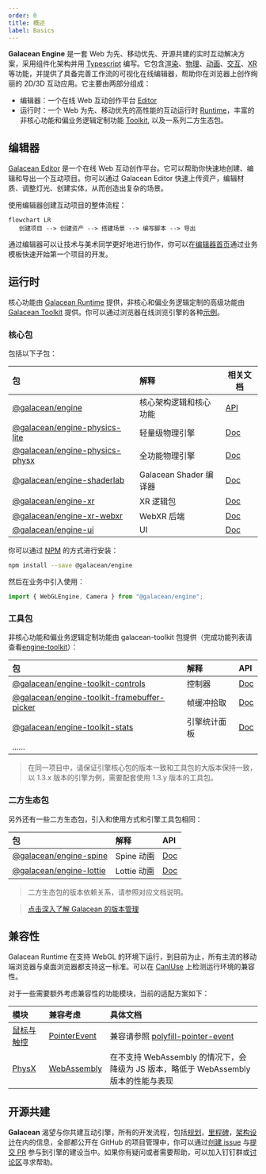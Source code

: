 ```yaml
---
order: 0
title: 概述
label: Basics
---
```


**Galacean Engine** 是一套 Web 为先、移动优先、开源共建的实时互动解决方案，采用组件化架构并用 [Typescript](https://www.typescriptlang.org/) 编写。它包含[渲染](/docs/graphics/renderer/renderer)、[物理](/docs/physics/overall)、[动画](/docs/animation/overview)、[交互](/docs/input/input)、[XR](/docs/xr/overall)等功能，并提供了具备完善工作流的可视化在线编辑器，帮助你在浏览器上创作绚丽的 2D/3D 互动应用。它主要由两部分组成：

- 编辑器：一个在线 Web 互动创作平台 [Editor](https://galacean.antgroup.com/editor)
- 运行时：一个 Web 为先、移动优先的高性能的互动运行时 [Runtime](https://github.com/galacean/runtime)，丰富的非核心功能和偏业务逻辑定制功能 [Toolkit](https://github.com/galacean/runtime-toolkit), 以及一系列二方生态包。

## 编辑器

[Galacean Editor](https://galacean.antgroup.com/editor/projects) 是一个在线 Web 互动创作平台。它可以帮助你快速地创建、编辑和导出一个互动项目。你可以通过 Galacean Editor 快速上传资产，编辑材质、调整灯光、创建实体，从而创造出复杂的场景。

使用编辑器创建互动项目的整体流程：

```mermaid
flowchart LR
   创建项目 --> 创建资产 --> 搭建场景 --> 编写脚本 --> 导出
```

通过编辑器可以让技术与美术同学更好地进行协作，你可以在[编辑器首页](https://galacean.antgroup.com/editor)通过业务模板快速开始第一个项目的开发。

## 运行时

核心功能由 [Galacean Runtime](https://www.npmjs.com/package/@galacean/engine) 提供，非核心和偏业务逻辑定制的高级功能由 [Galacean Toolkit](https://github.com/galacean/runtime-toolkit) 提供。你可以通过浏览器在线浏览引擎的各种[示例](/examples/background)。

### 核心包

包括以下子包：

| 包 | 解释 | 相关文档 |
| :-- | :-- | --- |
| [@galacean/engine](https://www.npmjs.com/package/@galacean/engine) | 核心架构逻辑和核心功能 | [API](/apis/galacean) |
| [@galacean/engine-physics-lite](https://www.npmjs.com/package/@galacean/engine-physics-lite) | 轻量级物理引擎 | [Doc](/docs/physics/overall) |
| [@galacean/engine-physics-physx](https://www.npmjs.com/package/@galacean/engine-physics-physx) | 全功能物理引擎 | [Doc](/docs/physics/overall) |
| [@galacean/engine-shaderlab](https://www.npmjs.com/package/@galacean/engine-shaderlab) | Galacean Shader 编译器 | [Doc](/docs/graphics/shader/shaderLab/intro/) |
| [@galacean/engine-xr](https://www.npmjs.com/package/@galacean/engine-xr) | XR 逻辑包 | [Doc](/docs/xr/overall) |
| [@galacean/engine-xr-webxr](https://www.npmjs.com/package/@galacean/engine-xr-webxr) | WebXR 后端 | [Doc](/docs/xr/overall) |
| [@galacean/engine-ui](https://www.npmjs.com/package/@galacean/engine-ui) | UI | [Doc](/docs/UI/overall) |

你可以通过 [NPM](https://docs.npmjs.com/) 的方式进行安装：

```bash
npm install --save @galacean/engine
```

然后在业务中引入使用：

```typescript
import { WebGLEngine, Camera } from "@galacean/engine";
```

### 工具包

非核心功能和偏业务逻辑定制功能由 galacean-toolkit 包提供（完成功能列表请查看[engine-toolkit](https://github.com/galacean/engine-toolkit/tree/main)）：

| 包 | 解释 | API |
| :-- | :-- | :-- |
| [@galacean/engine-toolkit-controls](https://www.npmjs.com/package/@galacean/engine-toolkit-controls) | 控制器 | [Doc](/docs/graphics/camera/control/) |
| [@galacean/engine-toolkit-framebuffer-picker](https://www.npmjs.com/package/@galacean/engine-toolkit-framebuffer-picker) | 帧缓冲拾取 | [Doc](/docs/input/framebuffer-picker/) |
| [@galacean/engine-toolkit-stats](https://www.npmjs.com/package/@galacean/engine-toolkit-stats) | 引擎统计面板 | [Doc](/docs/performance/stats/) |
| ...... |  |  |

> 在同一项目中，请保证引擎核心包的版本一致和工具包的大版本保持一致，以 1.3.x 版本的引擎为例，需要配套使用 1.3.y 版本的工具包。

### 二方生态包

另外还有一些二方生态包，引入和使用方式和引擎工具包相同：

| 包 | 解释 | API |
| :-- | :-- | :-- |
| [@galacean/engine-spine](https://www.npmjs.com/package/@galacean/engine-spine) | Spine 动画 | [Doc](/docs/graphics/2D/spine/overview/) |
| [@galacean/engine-lottie](https://www.npmjs.com/package/@galacean/engine-lottie) | Lottie 动画 | [Doc](/docs/graphics/2D/lottie/) |

> 二方生态包的版本依赖关系，请参照对应文档说明。

> [点击深入了解 Galacean 的版本管理](/docs/basics/version/)

## 兼容性

Galacean Runtime 在支持 WebGL 的环境下运行，到目前为止，所有主流的移动端浏览器与桌面浏览器都支持这一标准。可以在 [CanIUse](https://caniuse.com/?search=webgl) 上检测运行环境的兼容性。

对于一些需要额外考虑兼容性的功能模块，当前的适配方案如下：

| 模块 | 兼容考虑 | 具体文档 |
| :-- | :-- | :-- |
| [鼠标与触控](/docs/input/input/) | [PointerEvent](https://caniuse.com/?search=PointerEvent) | 兼容请参照 [polyfill-pointer-event](https://github.com/galacean/polyfill-pointer-event) |
| [PhysX](/docs/physics/overall) | [WebAssembly](https://caniuse.com/?search=wasm) | 在不支持 WebAssembly 的情况下，会降级为 JS 版本，略低于 WebAssembly 版本的性能与表现 |

## 开源共建

**Galacean** 渴望与你共建互动引擎，所有的开发流程，包括[规划](https://github.com/galacean/engine/projects?query=is%3Aopen)，[里程碑](https://github.com/galacean/engine/milestones)，[架构设计](https://github.com/galacean/engine/wiki/Physical-system-design)在内的信息，全部都公开在 GitHub 的项目管理中，你可以通过[创建 issue](https://docs.github.com/zh/issues/tracking-your-work-with-issues/creating-an-issue) 与[提交 PR](https://docs.github.com/zh/pull-requests/collaborating-with-pull-requests/proposing-changes-to-your-work-with-pull-requests/creating-a-pull-request-from-a-fork) 参与到引擎的建设当中。如果你有疑问或者需要帮助，可以加入钉钉群或[讨论区](https://github.com/orgs/galacean/discussions)寻求帮助。
